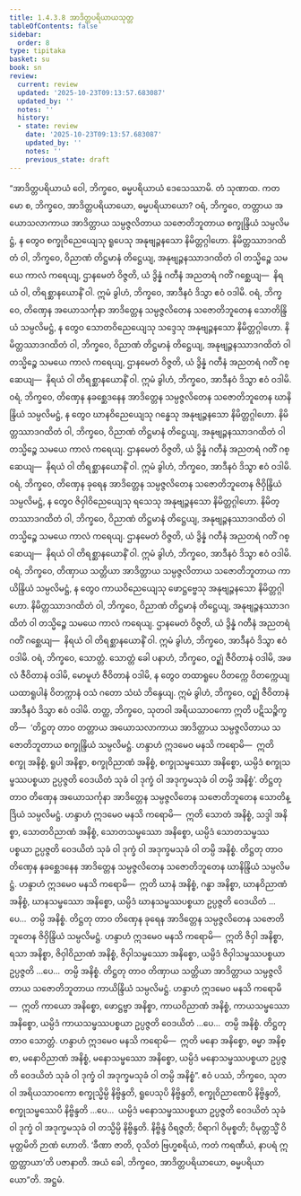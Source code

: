 ```yaml
---
title: 1.4.3.8 အာဒိတ္တပရိယာယသုတ္တ
tableOfContents: false
sidebar:
  order: 8
type: tipitaka
basket: su
book: sn
review:
  current: review
  updated: '2025-10-23T09:13:57.683087'
  updated_by: ''
  notes: ''
  history:
  - state: review
    date: '2025-10-23T09:13:57.683087'
    updated_by: ''
    notes: ''
    previous_state: draft
---
```



<ReviewStatus review={frontmatter.review} showDetails={true} />

<HypothesisAnnotation frontmatter={frontmatter} />

<DynamicBreadcrumb />

<Division number="235" book="sn" e="ch" v="18" p="314">

<Paragraph number="977" book="sn">
“အာဒိတ္တပရိယာယံ ဝေါ, ဘိက္ခဝေ, ဓမ္မပရိယာယံ ဒေသေဿာမိ. တံ သုဏာထ. ကတမော စ, ဘိက္ခဝေ, အာဒိတ္တပရိယာယော, ဓမ္မပရိယာယော? ဝရံ, ဘိက္ခဝေ, တတ္တာယ အယောသလာကာယ အာဒိတ္တာယ သမ္ပဇ္ဇလိတာယ သဇောတိဘူတာယ စက္ခုန္ဒြိယံ သမ္ပလိမဋ္ဌံ, န တွေဝ စက္ခုဝိညေယျေသု ရူပေသု အနုဗျဉ္ဇနသော နိမိတ္တဂ္ဂါဟော. နိမိတ္တဿာဒဂထိတံ ဝါ, ဘိက္ခဝေ, ဝိညာဏံ တိဋ္ဌမာနံ တိဋ္ဌေယျ, အနုဗျဉ္ဇနဿာဒဂထိတံ ဝါ တသ္မိဉ္စေ သမယေ ကာလံ ကရေယျ, ဌာနမေတံ ဝိဇ္ဇတိ, ယံ ဒွိန္နံ ဂတီနံ အညတရံ ဂတိံ ဂစ္ဆေယျ—  နိရယံ ဝါ, တိရစ္ဆာနယောနိံ ဝါ. ဣမံ ခွါဟံ, ဘိက္ခဝေ, အာဒီနဝံ ဒိသွာ ဧဝံ ဝဒါမိ.
</Paragraph>

<Paragraph number="978" book="sn">
ဝရံ, ဘိက္ခဝေ, တိဏှေန အယောသင်္ကုနာ အာဒိတ္တေန သမ္ပဇ္ဇလိတေန သဇောတိဘူတေန သောတိန္ဒြိယံ သမ္ပလိမဋ္ဌံ, န တွေဝ သောတဝိညေယျေသု သဒ္ဒေသု အနုဗျဉ္ဇနသော နိမိတ္တဂ္ဂါဟော. နိမိတ္တဿာဒဂထိတံ ဝါ, ဘိက္ခဝေ, ဝိညာဏံ တိဋ္ဌမာနံ တိဋ္ဌေယျ, အနုဗျဉ္ဇနဿာဒဂထိတံ ဝါ တသ္မိဉ္စေ သမယေ ကာလံ ကရေယျ, ဌာနမေတံ ဝိဇ္ဇတိ, ယံ ဒွိန္နံ ဂတီနံ အညတရံ ဂတိံ ဂစ္ဆေယျ—  နိရယံ ဝါ တိရစ္ဆာနယောနိံ ဝါ. ဣမံ ခွါဟံ, ဘိက္ခဝေ, အာဒီနဝံ ဒိသွာ ဧဝံ ဝဒါမိ.
</Paragraph>

<Paragraph number="979" book="sn">
ဝရံ, ဘိက္ခဝေ, တိဏှေန နခစ္ဆေဒနေန အာဒိတ္တေန သမ္ပဇ္ဇလိတေန သဇောတိဘူတေန ဃာနိန္ဒြိယံ သမ္ပလိမဋ္ဌံ, န တွေဝ ဃာနဝိညေယျေသု ဂန္ဓေသု အနုဗျဉ္ဇနသော နိမိတ္တဂ္ဂါဟော. နိမိတ္တဿာဒဂထိတံ ဝါ, ဘိက္ခဝေ, ဝိညာဏံ တိဋ္ဌမာနံ တိဋ္ဌေယျ, အနုဗျဉ္ဇနဿာဒဂထိတံ ဝါ တသ္မိဉ္စေ သမယေ ကာလံ ကရေယျ. ဌာနမေတံ ဝိဇ္ဇတိ, ယံ ဒွိန္နံ ဂတီနံ အညတရံ ဂတိံ ဂစ္ဆေယျ—  နိရယံ ဝါ တိရစ္ဆာနယောနိံ ဝါ. ဣမံ ခွါဟံ, ဘိက္ခဝေ, အာဒီနဝံ ဒိသွာ ဧဝံ ဝဒါမိ.
</Paragraph>

<Paragraph number="980" book="sn">
ဝရံ, ဘိက္ခဝေ, တိဏှေန ခုရေန အာဒိတ္တေန သမ္ပဇ္ဇလိတေန သဇောတိဘူတေန ဇိဝှိန္ဒြိယံ သမ္ပလိမဋ္ဌံ, န တွေဝ ဇိဝှါဝိညေယျေသု ရသေသု အနုဗျဉ္ဇနသော နိမိတ္တဂ္ဂါဟော. နိမိတ္တဿာဒဂထိတံ ဝါ, ဘိက္ခဝေ, ဝိညာဏံ တိဋ္ဌမာနံ တိဋ္ဌေယျ, အနုဗျဉ္ဇနဿာဒဂထိတံ ဝါ တသ္မိဉ္စေ သမယေ ကာလံ ကရေယျ. ဌာနမေတံ ဝိဇ္ဇတိ, ယံ ဒွိန္နံ ဂတီနံ အညတရံ ဂတိံ ဂစ္ဆေယျ—  နိရယံ ဝါ တိရစ္ဆာနယောနိံ ဝါ. ဣမံ ခွါဟံ, ဘိက္ခဝေ, အာဒီနဝံ ဒိသွာ ဧဝံ ဝဒါမိ.
</Paragraph>

<Paragraph number="981" book="sn">
ဝရံ, ဘိက္ခဝေ, တိဏှာယ သတ္တိယာ အာဒိတ္တာယ သမ္ပဇ္ဇလိတာယ သဇောတိဘူတာယ ကာယိန္ဒြိယံ သမ္ပလိမဋ္ဌံ, န တွေဝ ကာယဝိညေယျေသု ဖောဋ္ဌဗ္ဗေသု အနုဗျဉ္ဇနသော နိမိတ္တဂ္ဂါဟော. နိမိတ္တဿာဒဂထိတံ ဝါ, ဘိက္ခဝေ, ဝိညာဏံ တိဋ္ဌမာနံ တိဋ္ဌေယျ, အနုဗျဉ္ဇနဿာဒဂထိတံ ဝါ တသ္မိဉ္စေ သမယေ ကာလံ ကရေယျ. ဌာနမေတံ ဝိဇ္ဇတိ, ယံ ဒွိန္နံ ဂတီနံ အညတရံ ဂတိံ ဂစ္ဆေယျ—  နိရယံ ဝါ တိရစ္ဆာနယောနိံ ဝါ. ဣမံ ခွါဟံ, ဘိက္ခဝေ, အာဒီနဝံ ဒိသွာ ဧဝံ ဝဒါမိ.
</Paragraph>

<Paragraph number="982" book="sn">
ဝရံ, ဘိက္ခဝေ, သောတ္တံ. သောတ္တံ ခေါ ပနာဟံ, ဘိက္ခဝေ, ဝဉ္ဈံ ဇီဝိတာနံ ဝဒါမိ, အဖလံ ဇီဝိတာနံ ဝဒါမိ, မောမူဟံ ဇီဝိတာနံ ဝဒါမိ, န တွေဝ တထာရူပေ ဝိတက္ကေ ဝိတက္ကေယျ ယထာရူပါနံ ဝိတက္ကာနံ ဝသံ ဂတော သံဃံ ဘိန္ဒေယျ. ဣမံ ခွါဟံ, ဘိက္ခဝေ, ဝဉ္ဈံ ဇီဝိတာနံ အာဒီနဝံ ဒိသွာ ဧဝံ ဝဒါမိ.
</Paragraph>

<Paragraph number="983" book="sn">
တတ္ထ, ဘိက္ခဝေ, သုတဝါ အရိယသာဝကော ဣတိ ပဋိသဉ္စိက္ခတိ—  ‘တိဋ္ဌတု တာဝ တတ္တာယ အယောသလာကာယ အာဒိတ္တာယ သမ္ပဇ္ဇလိတာယ သဇောတိဘူတာယ စက္ခုန္ဒြိယံ သမ္ပလိမဋ္ဌံ. ဟန္ဒာဟံ ဣဒမေဝ မနသိ ကရောမိ—  ဣတိ စက္ခု အနိစ္စံ, ရူပါ အနိစ္စာ, စက္ခုဝိညာဏံ အနိစ္စံ, စက္ခုသမ္ဖဿော အနိစ္စော, ယမ္ပိဒံ စက္ခုသမ္ဖဿပစ္စယာ ဥပ္ပဇ္ဇတိ ဝေဒယိတံ သုခံ ဝါ ဒုက္ခံ ဝါ အဒုက္ခမသုခံ ဝါ တမ္ပိ အနိစ္စံ’.
</Paragraph>

<Paragraph number="984" book="sn">
တိဋ္ဌတု တာဝ တိဏှေန အယောသင်္ကုနာ အာဒိတ္တေန သမ္ပဇ္ဇလိတေန သဇောတိဘူတေန သောတိန္ဒြိယံ သမ္ပလိမဋ္ဌံ. ဟန္ဒာဟံ ဣဒမေဝ မနသိ ကရောမိ—  ဣတိ သောတံ အနိစ္စံ, သဒ္ဒါ အနိစ္စာ, သောတဝိညာဏံ အနိစ္စံ, သောတသမ္ဖဿော အနိစ္စော, ယမ္ပိဒံ သောတသမ္ဖဿပစ္စယာ ဥပ္ပဇ္ဇတိ ဝေဒယိတံ သုခံ ဝါ ဒုက္ခံ ဝါ အဒုက္ခမသုခံ ဝါ တမ္ပိ အနိစ္စံ.
</Paragraph>

<Paragraph number="985" book="sn">
တိဋ္ဌတု တာဝ တိဏှေန နခစ္ဆေဒနေန အာဒိတ္တေန သမ္ပဇ္ဇလိတေန သဇောတိဘူတေန ဃာနိန္ဒြိယံ သမ္ပလိမဋ္ဌံ. ဟန္ဒာဟံ ဣဒမေဝ မနသိ ကရောမိ—  ဣတိ ဃာနံ အနိစ္စံ, ဂန္ဓာ အနိစ္စာ, ဃာနဝိညာဏံ အနိစ္စံ, ဃာနသမ္ဖဿော အနိစ္စော, ယမ္ပိဒံ ဃာနသမ္ဖဿပစ္စယာ ဥပ္ပဇ္ဇတိ ဝေဒယိတံ …ပေ…  တမ္ပိ အနိစ္စံ.
</Paragraph>

<Paragraph number="986" book="sn">
တိဋ္ဌတု တာဝ တိဏှေန ခုရေန အာဒိတ္တေန သမ္ပဇ္ဇလိတေန သဇောတိဘူတေန ဇိဝှိန္ဒြိယံ သမ္ပလိမဋ္ဌံ. ဟန္ဒာဟံ ဣဒမေဝ မနသိ ကရောမိ—  ဣတိ ဇိဝှါ အနိစ္စာ, ရသာ အနိစ္စာ, ဇိဝှါဝိညာဏံ အနိစ္စံ, ဇိဝှါသမ္ဖဿော အနိစ္စော, ယမ္ပိဒံ ဇိဝှါသမ္ဖဿပစ္စယာ ဥပ္ပဇ္ဇတိ …ပေ…  တမ္ပိ အနိစ္စံ.
</Paragraph>

<Paragraph number="987" book="sn">
တိဋ္ဌတု တာဝ တိဏှာယ သတ္တိယာ အာဒိတ္တာယ သမ္ပဇ္ဇလိတာယ သဇောတိဘူတာယ ကာယိန္ဒြိယံ သမ္ပလိမဋ္ဌံ. ဟန္ဒာဟံ ဣဒမေဝ မနသိ ကရောမိ—  ဣတိ ကာယော အနိစ္စော, ဖောဋ္ဌဗ္ဗာ အနိစ္စာ, ကာယဝိညာဏံ အနိစ္စံ, ကာယသမ္ဖဿော အနိစ္စော, ယမ္ပိဒံ ကာယသမ္ဖဿပစ္စယာ ဥပ္ပဇ္ဇတိ ဝေဒယိတံ …ပေ…  တမ္ပိ အနိစ္စံ.
</Paragraph>

<Paragraph number="988" book="sn">
တိဋ္ဌတု တာဝ သောတ္တံ. ဟန္ဒာဟံ ဣဒမေဝ မနသိ ကရောမိ—  ဣတိ မနော အနိစ္စော, ဓမ္မာ အနိစ္စာ, မနောဝိညာဏံ အနိစ္စံ, မနောသမ္ဖဿော အနိစ္စော, ယမ္ပိဒံ မနောသမ္ဖဿပစ္စယာ ဥပ္ပဇ္ဇတိ ဝေဒယိတံ သုခံ ဝါ ဒုက္ခံ ဝါ အဒုက္ခမသုခံ ဝါ တမ္ပိ အနိစ္စံ”.
</Paragraph>

<Paragraph number="989" book="sn">
ဧဝံ ပဿံ, ဘိက္ခဝေ, သုတဝါ အရိယသာဝကော စက္ခုသ္မိမ္ပိ နိဗ္ဗိန္ဒတိ, ရူပေသုပိ နိဗ္ဗိန္ဒတိ, စက္ခုဝိညာဏေပိ နိဗ္ဗိန္ဒတိ, စက္ခုသမ္ဖဿေပိ နိဗ္ဗိန္ဒတိ …ပေ…  ယမ္ပိဒံ မနောသမ္ဖဿပစ္စယာ ဥပ္ပဇ္ဇတိ ဝေဒယိတံ သုခံ ဝါ ဒုက္ခံ ဝါ အဒုက္ခမသုခံ ဝါ တသ္မိမ္ပိ နိဗ္ဗိန္ဒတိ. နိဗ္ဗိန္ဒံ ဝိရဇ္ဇတိ; ဝိရာဂါ ဝိမုစ္စတိ; ဝိမုတ္တသ္မိံ ဝိမုတ္တမိတိ ဉာဏံ ဟောတိ. ‘ခီဏာ ဇာတိ, ဝုသိတံ ဗြဟ္မစရိယံ, ကတံ ကရဏီယံ, နာပရံ ဣတ္ထတ္တာယာ’တိ ပဇာနာတိ. အယံ ခေါ, ဘိက္ခဝေ, အာဒိတ္တပရိယာယော, ဓမ္မပရိယာယော”တိ.

</Paragraph>
</Division>

<Paragraph number="990" type="center" book="sn">
အဋ္ဌမံ.
</Paragraph>